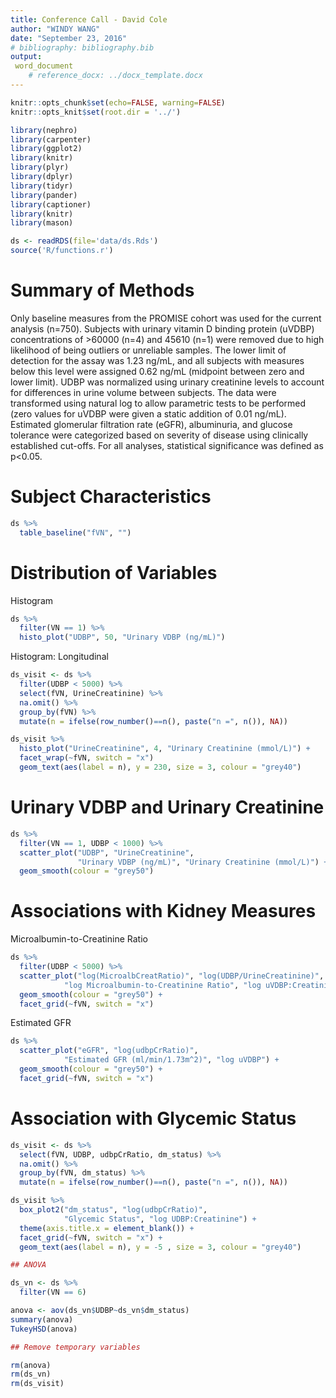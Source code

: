 ```yaml
---
title: Conference Call - David Cole
author: "WINDY WANG"
date: "September 23, 2016"
# bibliography: bibliography.bib
output:
 word_document
    # reference_docx: ../docx_template.docx
---
```


```r
knitr::opts_chunk$set(echo=FALSE, warning=FALSE)
knitr::opts_knit$set(root.dir = '../')
```

```r
library(nephro)
library(carpenter)
library(ggplot2)
library(knitr)
library(plyr)
library(dplyr)
library(tidyr)
library(pander)
library(captioner)
library(knitr)
library(mason)
```

```r
ds <- readRDS(file='data/ds.Rds')
source('R/functions.r')
```

# Summary of Methods
Only baseline measures from the PROMISE cohort was used for the current analysis (n=750). Subjects with urinary vitamin D binding protein (uVDBP) concentrations of >60000 (n=4) and 45610 (n=1) were removed due to high likelihood of being outliers or unreliable samples. The lower limit of detection for the assay was 1.23 ng/mL, and all subjects with measures below this level were assigned 0.62 ng/mL (midpoint between zero and lower limit). UDBP was normalized using urinary creatinine levels to account for differences in urine volume between subjects. The data were transformed using natural log to allow parametric tests to be performed (zero values for uVDBP were given a static addition of 0.01 ng/mL). Estimated glomerular filtration rate (eGFR), albuminuria, and glucose tolerance were categorized based on severity of disease using clinically established cut-offs. For all analyses, statistical significance was defined as p<0.05.

# Subject Characteristics
```r
ds %>% 
  table_baseline("fVN", "")
```


# Distribution of Variables

Histogram
```r
ds %>% 
  filter(VN == 1) %>% 
  histo_plot("UDBP", 50, "Urinary VDBP (ng/mL)")
```

Histogram: Longitudinal
```r
ds_visit <- ds %>% 
  filter(UDBP < 5000) %>% 
  select(fVN, UrineCreatinine) %>% 
  na.omit() %>% 
  group_by(fVN) %>% 
  mutate(n = ifelse(row_number()==n(), paste("n =", n()), NA))

ds_visit %>% 
  histo_plot("UrineCreatinine", 4, "Urinary Creatinine (mmol/L)") +
  facet_wrap(~fVN, switch = "x") 
  geom_text(aes(label = n), y = 230, size = 3, colour = "grey40")
```

# Urinary VDBP and Urinary Creatinine

```r
ds %>% 
  filter(VN == 1, UDBP < 1000) %>% 
  scatter_plot("UDBP", "UrineCreatinine", 
               "Urinary VDBP (ng/mL)", "Urinary Creatinine (mmol/L)") +
  geom_smooth(colour = "grey50")
```

# Associations with Kidney Measures

Microalbumin-to-Creatinine Ratio

```r
ds %>% 
  filter(UDBP < 5000) %>% 
  scatter_plot("log(MicroalbCreatRatio)", "log(UDBP/UrineCreatinine)",
            "log Microalbumin-to-Creatinine Ratio", "log uVDBP:Creatinine") +
  geom_smooth(colour = "grey50") +
  facet_grid(~fVN, switch = "x")
```

Estimated GFR

```r
ds %>% 
  scatter_plot("eGFR", "log(udbpCrRatio)",
            "Estimated GFR (ml/min/1.73m^2)", "log uVDBP") +
  geom_smooth(colour = "grey50") +
  facet_grid(~fVN, switch = "x")
```

# Association with Glycemic Status

```r
ds_visit <- ds %>% 
  select(fVN, UDBP, udbpCrRatio, dm_status) %>% 
  na.omit() %>% 
  group_by(fVN, dm_status) %>% 
  mutate(n = ifelse(row_number()==n(), paste("n =", n()), NA))

ds_visit %>% 
  box_plot2("dm_status", "log(udbpCrRatio)",
            "Glycemic Status", "log UDBP:Creatinine") +
  theme(axis.title.x = element_blank()) +
  facet_grid(~fVN, switch = "x") +
  geom_text(aes(label = n), y = -5 , size = 3, colour = "grey40")

## ANOVA

ds_vn <- ds %>% 
  filter(VN == 6)

anova <- aov(ds_vn$UDBP~ds_vn$dm_status)
summary(anova)
TukeyHSD(anova)

## Remove temporary variables

rm(anova)
rm(ds_vn)
rm(ds_visit)
```